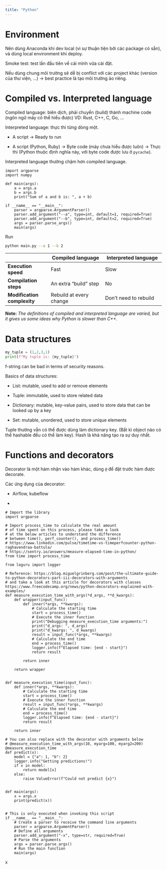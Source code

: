 ```yaml
---
title: "Python"
---
```


# Environment

Nên dùng Anaconda khi dev local (vì sự thuận tiện bởi các package có sẵn), và dùng local environment khi deploy.

Smoke test: test lần đầu tiên về cái mình vừa cài đặt.

Nếu dùng chung môi trường sẽ dễ bị conflict với các project khác (version của thư viện, ...) -> best practice là tạo môi trường ảo riêng.

# Compiled vs. Interpreted language

Compiled language: biên dịch, phải chuyển (build) thành machine code (ngôn ngữ máy có thể hiểu được)
VD: Rust, C++, C, Go, ...


Interpreted language: thực thi từng dòng một.

- A script -> Ready to run

- A script (Python, Ruby) -> Byte code (máy chưa hiểu được luôn) -> Thực thi (Python thuộc định nghĩa này, với byte code được lưu ở `pycache`).

Interpreted language thường chậm hơn compiled language.

```.python

import argparse
import numpy

def main(args):
    a = args.a
    b = args.b
    print("Sum of a and b is: ", a + b)

if __name__ == "__main__":
    parser = argparse.ArgumentParser()
    parser.add_argument("--a", type=int, default=1, required=True)
    parser.add_argument("--b", type=int, default=2, required=True)
    args = parser.parse_args()
    main(args)
```

Run
```bash
python main.py --a 1 --b 2
```

|                      | **Compiled language**      | **Interpreted language**      |
|----------------------|---------------------------|------------------------------|
| **Execution speed**  | Fast                      | Slow                         |
| **Compilation steps**| An extra “build” step     | No                           |
| **Modification complexity** | Rebuild at every change | Don’t need to rebuild    |

**Note:** *The definitions of compiled and interpreted language are varied, but it gives us some ideas why Python is slower than C++.*

# Data structures

```python
my_tuple = (1,2,3,1)
print(f"My tuple is: {my_tuple}")
```

::: {.callout-note}
f-string can be bad in terms of security reasons.
:::

Basics of data structures:

- List: mutable, used to add or remove elements

- Tuple: immutable, used to store related data

- Dictionary: mutable, key-value pairs, used to store data that can be looked up by a key

- Set: mutable, unordered, used to store unique elements

Tuple thường vẫn có thể được dùng làm dictionary key. (Bất kì object nào có thể hashable đều có thể làm key). Hash là khả năng tạo ra sự duy nhất.


# Functions and decorators

Decorator là một hàm nhận vào hàm khác, dùng `@` để đặt trước hàm được decorate.

Các ứng dụng của decorator:

- Airflow, kubeflow

- 

```.python
# Import the library
import argparse

# Import process_time to calculate the real amount
# of time spent on this process, please take a look
# at the below articles to understand the difference
# between time(), perf_counter(), and process_time()
# https://www.linkedin.com/pulse/timetime-vs-timeperfcounter-python-raghavendraa-battula/
# https://sentry.io/answers/measure-elapsed-time-in-python/
from time import process_time

from loguru import logger

# Reference: https://blog.miguelgrinberg.com/post/the-ultimate-guide-to-python-decorators-part-iii-decorators-with-arguments
# and take a look at this article for decorators with classes https://www.freecodecamp.org/news/python-decorators-explained-with-examples/
def measure_execution_time_with_args(*d_args, **d_kwargs):
    def wrapper(input_func):
        def inner(*args, **kwargs):
            # Calculate the starting time
            start = process_time()
            # Execute the inner function
            print("Debugging measure_execution_time arguments:")
            print("d_args: ", d_args)
            print("d_kwargs: ", d_kwargs)
            result = input_func(*args, **kwargs)
            # Calculate the end time
            end = process_time()
            logger.info(f"Elapsed time: {end - start}")
            return result

        return inner

    return wrapper


def measure_execution_time(input_func):
    def inner(*args, **kwargs):
        # Calculate the starting time
        start = process_time()
        # Execute the inner function
        result = input_func(*args, **kwargs)
        # Calculate the end time
        end = process_time()
        logger.info(f"Elapsed time: {end - start}")
        return result

    return inner

# You can also replace with the decorator with arguments below
# @measure_execution_time_with_args(10, myarg=100, myarg2=200)
@measure_execution_time
def predict(x):
    model = {"a": 1, "b": 2}
    logger.info("Getting predictions!")
    if x in model:
        return model[x]
    else:
        raise ValueError(f"Could not predict {x}")


def main(args):
    x = args.x
    print(predict(x))


# This is only executed when invoking this script
if __name__ == "__main__":
    # Create a parser to receive the command line arguments
    parser = argparse.ArgumentParser()
    # Define all arguments
    parser.add_argument("-x", type=str, required=True)
    # Parse the arguments
    args = parser.parse_args()
    # Run the main function
    main(args)
```

x
